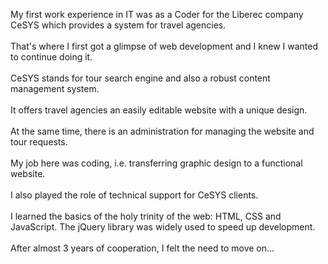 My first work experience in IT was as a Coder
for the Liberec company CeSYS
which provides a system for travel agencies.
\
\
That's where I first got a glimpse of web development and
I knew I wanted to continue doing it.
\
\
CeSYS stands for tour search engine and also
a robust content management system.
\
\
It offers travel agencies an easily editable website with a unique design.
\
\
At the same time, there is an administration
for managing the website and tour requests.
\
\
My job here was coding, i.e.
transferring graphic design to a functional website.
\
\
I also played the role of technical support for CeSYS clients.
\
\
I learned the basics of the holy trinity of the web: HTML, CSS and JavaScript.
The jQuery library was widely used to speed up development.
\
\
After almost 3 years of cooperation, I felt the need to move on...
